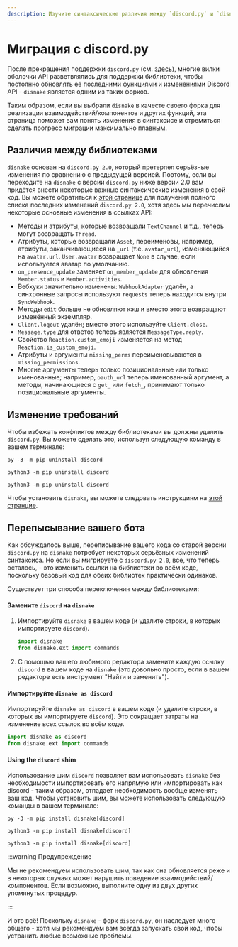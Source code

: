 ```yaml
---
description: Изучите синтаксические различия между `discord.py` и `disnake`, а также различные методы миграции.
---
```


# Миграция с discord.py

После прекращения поддержки `discord.py` (см. [здесь](https://gist.github.com/Rapptz/4a2f62751b9600a31a0d3c78100287f1)),
многие вилки оболочки API разветвлялись для поддержки библиотеки, чтобы постоянно обновлять её последними функциями и
изменениями Discord API - `disnake` является одним из таких форков.

Таким образом, если вы выбрали `disnake` в качесте своего форка для реализации взаимодействий/компонентов и других
функций, эта страница поможет вам понять изменения в синтаксисе и стремиться сделать прогресс миграции максимально
плавным.

## Различия между библиотеками

`disnake` основан на `discord.py 2.0`, который претерпел серьёзные изменения по сравнению с предыдущей версией. Поэтому,
если вы переходите на `disnake` с версии `discord.py` ниже версии 2.0 вам придётся внести некоторые важные
синтаксические изменения в свой код. Вы можете обратиться к
[этой странице](https://gist.github.com/Dellyis/c39cbbe4bdbe474d4bd7235d98c45228) для получения полного списка
последних изменений `discord.py 2.0`, хотя здесь мы перечислим некоторые основные изменения в ссылках API:

-   Методы и атрибуты, которые возвращали `TextChannel` и т.д., теперь могут возвращать `Thread`.
-   Атрибуты, которые возвращали `Asset`, переименовы, например, атрибуты, заканчивающиеся на `_url` (т.е. `avatar_url`),
    изменяющийся на `avatar.url`. `User.avatar` возвращает `None` в случае, если используется аватар по умолчанию.
-   `on_presence_update` заменяет `on_member_update` для обновления `Member.status` и `Member.activities`.
-   Вебхуки значительно изменены: `WebhookAdapter` удалён, а синхронные запросы используют `requests` теперь находится
    внутри `SyncWebhook`.
-   Методы `edit` больше не обновляют кэш и вместо этого возвращают изменённый экземпляр.
-   `Client.logout` удалён; вместо этого используйте `Client.close`.
-   `Message.type` для ответов теперь является `MessageType.reply`.
-   Свойство `Reaction.custom_emoji` изменяется на метод `Reaction.is_custom_emoji`.
-   Атрибуты и аргументы `missing_perms` переименовываются в `missing_permissions`.
-   Многие аргументы теперь только позициональные или только именованные; например, `oauth_url` теперь именованный
    аргумент, а методы, начинающиеся с `get_` или `fetch_`, принимают только позициональные аргументы.

## Изменение требований

Чтобы избежать конфликтов между библиотеками вы должны удалить `discord.py`. Вы можете сделать это, используя следующую
команду в вашем терминале:

<Tabs groupId="operating-systems">
<TabItem value="windows" label="Windows">

```
py -3 -m pip uninstall discord
```

</TabItem>
<TabItem value="macos" label="macOS">

```
python3 -m pip uninstall discord
```

</TabItem>
<TabItem value="linux" label="Linux">

```
python3 -m pip uninstall discord
```

</TabItem>
</Tabs>

Чтобы установить `disnake`, вы можете следовать инструкциям на [этой странцие](./installing-disnake).

## Перепысывание вашего бота

Как обсуждалось выше, переписывание вашего кода со старой версии `discord.py` на `disnake` потребует некоторых серьёзных
изменений синтаксиса. Но если вы мигрируете с `discord.py 2.0`, все, что теперь осталось, - это изменить ссылки на
библиотеки во всём коде, поскольку базовый код для обеих библиотек практически одинаков.

Существует три способа переключения между библиотеками:

#### Замените `discord` на `disnake`

1. Импортируйте `disnake` в вашем коде (и удалите строки, в которых импортируете `discord`).

    ```py
    import disnake
    from disnake.ext import commands
    ```

2. С помощью вашего любимого редактора замените каждую ссылку `discord` в вашем коде на `disnake` (это довольно просто,
   если в вашем редакторе есть инструмент "Найти и заменить").

#### Импортируйте `disnake as discord`

Импортируйте `disnake as discord` в вашем коде (и удалите строки, в которых вы импортируете `discord`). Это сокращает
затраты на изменение всех ссылок во всём коде.

```py
import disnake as discord
from disnake.ext import commands
```

#### Using the `discord` shim

Использование шим `discord` позволяет вам использовать `disnake` без необходимости импортировать его напрямую или
импортировать как discord - таким образом, отпадает необходимость вообще изменять ваш код. Чтобы установить шим, вы
можете использовать следующую команды в вашем терминале:

<Tabs groupId="operating-systems">
<TabItem value="windows" label="Windows">

```
py -3 -m pip install disnake[discord]
```

</TabItem>
<TabItem value="macos" label="macOS">

```
python3 -m pip install disnake[discord]
```

</TabItem>
<TabItem value="linux" label="Linux">

```
python3 -m pip install disnake[discord]
```

</TabItem>
</Tabs>

:::warning Предупреждение

Мы не рекомендуем использовать шим, так как она обновляется реже и в некоторых случаях может нарушить поведение
взаимодействий/компонентов. Если возможно, выполните одну из двух других упомянутых процедур.

:::

И это всё! Поскольку `disnake` - форк `discord.py`, он наследует много общего - хотя мы рекомендуем вам всегда запускать
свой код, чтобы устранить любые возможные проблемы.
